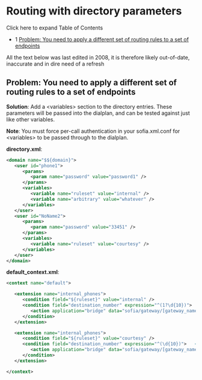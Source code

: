 
# Routing with directory parameters 

 

Click here to expand Table of Contents

* 1 [Problem: You need to apply a different set of routing rules to a set of endpoints](#problem-you-need-to-apply-a-different-set-of-routing-rules-to-a-set-of-endpoints)

All the text below was last edited in 2008, it is therefore likely out-of-date, inaccurate and in dire need of a refresh

## Problem: You need to apply a different set of routing rules to a set of endpoints

**Solution**: Add a \<variables> section to the directory entries. These parameters will be passed into the dialplan, and can be tested against just like other variables.

**Note**: You must force per-call authentication in your sofia.xml.conf for \<variables> to be passed through to the dialplan.

**directory.xml**:

```xml
<domain name="$${domain}">
   <user id="phone1">
      <params>
         <param name="password" value="password1" />
      </params>
      <variables>
         <variable name="ruleset" value="internal" />
         <variable name="arbitrary" value="whatever" />
      </variables>
   </user>
   <user id="NoName2">
      <params>
         <param name="password" value="33451" />
      </params>
      <variables>
         <variable name="ruleset" value="courtesy" />
      </variables>
   </user>
</domain>
```

**default\_context.xml**:

```xml
<context name="default">

   <extension name="internal_phones">
      <condition field="${ruleset}" value="internal" />
      <condition field="destination_number" expression="^(1?\d{10})">  <!-- LD and Local calls allowed -->
         <action application="bridge" data="sofia/gateway/[gateway_name]/$1" />
      </condition>
   </extension>

   <extension name="internal_phones">
      <condition field="${ruleset}" value="courtesy" />
      <condition field="destination_number" expression="^(\d{10})">   <!-- NO LD calls for you! -->
         <action application="bridge" data="sofia/gateway/[gateway_name]/$1" />
      </condition>
   </extension>

</context>
```


